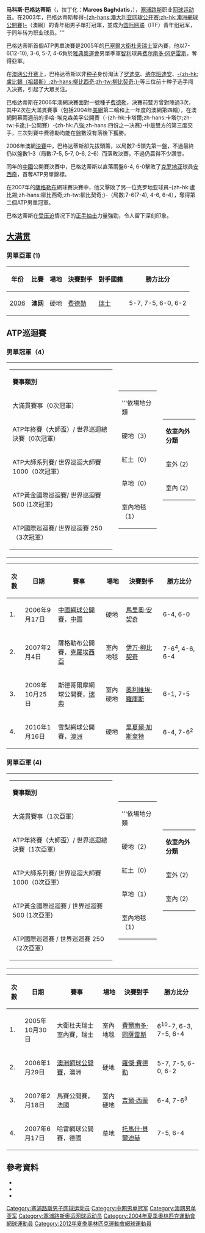{{noteTA
|G1=Tennis
|1=zh-hk:塞浦路斯;zh-hans:塞浦路斯;zh-tw:賽普勒斯;
|2=zh-hans:巴格达蒂斯;zh-hk:巴格達迪斯;zh-tw:巴格達蒂斯;
|3=zh-hans:费尔南多·冈萨雷斯;zh-hk:F干沙里斯;zh-tw:費爾南多·岡薩雷茲;
|4=zh-hans:克罗地亚;zh-hk:克羅地亞;zh-tw:克羅埃西亞;
}}
{{Infobox 网球
|姓名={{lang|el|Μάρκος Παγδατής}}
|照片=Marcos_Baghdatis_2006.jpg
|国籍={{flagicon|CYP}}[[塞浦路斯|塞浦路斯]]
|生日={{birth_date_and_age|1985|6|17|mf=y}}
|出生地=塞浦路斯
|居住地=塞浦路斯
|身高={{height|m=1.78}}
|体重=80
|持拍手=右
|反拍=雙手
|转职业年=2003年
|球拍=Fischer M-Speed Pro No. One
|球衣=adidas Competition Group
|球鞋=adidas Barricade IV
|单打最高排名=8（2006年8月21日）
|双打最高排名=93（2008年1月7日）
|现单打排名=退役 （2019年7月5日）
|现双打排名=退役 （2019年7月5日）
|单打冠军头衔=4
|双打冠军头衔=1
|singlesrecord={{tennis record|won=349|lost=274}}
|doublesrecord={{tennis record|won=50|lost=62}}
|奖金=[[US$|$]]8,918,917
|澳网最好成绩=男單亞軍（[[2006年澳洲網球公開賽男子單打比賽|2006]]）
|法网最好成绩=男單第四輪（2007）
|温网最好成绩=男單-{zh-hk:準決賽;zh-hans:半决赛}-（[[2006年溫布頓網球錦標賽男子單打比賽|2006]]）
|美网最好成绩=男單第四輪（2016）
|大满贯个数=0个
|奥运会最好成绩=
}}

'''马科斯·巴格达蒂斯'''（{{lang-el|'''Μάρκος Παγδατής'''}}，拉丁化：'''Marcos Baghdatis'''，{{bd|1985年|6月17日|catIdx=B}}），[[塞浦路斯|塞浦路斯]]职业[[网球|网球]][[运动员|运动员]]。在2003年，巴格达蒂斯奪得[[澳大利亚网球公开赛|-{zh-hans:澳大利亚网球公开赛;zh-hk:澳洲網球公開賽}-]]（澳網）的青年組男子單打冠軍，並成为[[国际网球联合会|国际网联]]（ITF）青年组冠军，于同年转为职业球员。'''

巴格达蒂斯首個ATP男單決賽是2005年的[[巴塞爾|巴塞爾]][[大衛杜夫|大衛杜夫]][[瑞士|瑞士]]室內賽，他以7-6(12-10), 3-6, 5-7, 4-6負於[[2004年夏季奥林匹克运动会|雅典奧運會]]男單季軍[[智利|智利]]球員[[費爾南多·岡薩雷斯|费尔南多·冈萨雷斯]]，奪得亞軍。

在[[2006年澳洲網球公開賽|澳网公开赛]]上，巴格达蒂斯以非[[种子|种子]]身份淘汰了[[安迪·罗迪克|罗迪克]]、[[大卫·纳尔班迪安|纳尔班迪安]]、[[伊万·柳比契奇|-{zh-hk:盧比錫（祖碧斯）;zh-hans:柳比西奇;zh-tw:柳比契奇;}-]]等三位前十种子选手闯入决赛，引起了大眾关注。

巴格达蒂斯在2006年澳網決賽面對一號種子[[罗杰·费德勒|费德勒]]，決賽前雙方曾對陣過3次，其中2次在大滿貫賽事（包括2004年[[美網|美網]]第二輪和上一年度的澳網第四輪），在澳網開幕兩週前的多哈-埃克森美孚公開賽（-{zh-hk:卡塔爾;zh-hans:卡塔尔;zh-tw:卡達;}-公開賽）-{zh-hk:八強;zh-hans:四份之一决赛}-中是雙方的第三度交手，三次對賽中費德勒均能在盤數沒有落後下獲勝。

2006年澳網[[2006年澳洲網球公開賽男子單打比賽|決賽]]中，巴格达蒂斯卻先拔頭籌，以局數7-5領先第一盤，不過最終仍以盤數1-3（局數:7-5, 5-7, 0-6, 2-6）而落敗決賽，不過仍贏得不少讚譽。

同年的[[中國|中國]]公開賽決賽中，巴格达蒂斯以直落兩盤6-4, 6-0擊敗了[[克羅地亞|克罗地亚]]球員[[馬里奧·安契奇|安西奇]]，首奪ATP男單錦標。

在2007年的[[薩格勒布|薩格勒布]]網球賽決賽中，他又擊敗了另一位克罗地亚球員-{zh-hk:盧比錫;zh-hans:柳比西奇;zh-tw:柳比契奇;}-（局數:7-6(7-4), 4-6, 6-4），奪得第二個ATP男單冠軍。

巴格达蒂斯在[[受压迫|受压迫]]情况下的[[正手抽击|正手抽击]]力量強勁，令人留下深刻印象。

==[[网球大满贯|大满贯]]==

===男單亞軍 (1)===
{| class="wikitable"
!年份
!比賽
!場地
!決賽對手
!對手國籍
!勝方比分
|-bgcolor="#FFFFCC"
| [[2006年澳洲網球公開賽男子單打比賽|2006]]
| '''澳网'''
| 硬地
| [[罗杰·费德勒|费德勒]] 
| {{flagicon|CH}}[[瑞士|瑞士]]
| 5-7, 7-5, 6-0, 6-2 
|}

==ATP巡迴賽==

===男單冠軍（4）===
{|
| valign=top align=left |
{| class="wikitable" style="font-size:15px"
|- bgcolor="#eeeeee" 
|'''賽事類別'''
|- bgcolor="#e5d1cb"
| 大滿貫賽事（0次冠軍）
|- bgcolor="ffffcc"  
| ATP年終賽（大師盃）/ 世界巡迴總決賽（0次冠軍）
|- bgcolor="#dfe2e9" 
| ATP大師系列賽/ 世界巡迴大師賽 1000（0次冠軍）
|- bgcolor="#d0f0c0" 
| ATP黃金國際巡迴賽/ 世界巡迴賽 500 (1次冠軍)
|- bgcolor="#ffffff" 
| ATP國際巡迴賽/ 世界巡迴賽 250（3次冠軍）
|}

| valign=top align=left |
{| class="wikitable" style="font-size:97%;"
|- bgcolor="#eeeeee"
|'''依場地分類
|-
| 硬地（3）
|-
| 紅土（0）
|-
| 草地（0）
|-
| 室內地毯（1）
|}
| valign=top  align=left |
{| class="wikitable" style="font-size:97%;"
|- bgcolor="#eeeeee"
|'''依室內外分類'''
|-
| 室外 (2)
|-
| 室內 (2)
|}
|}

{| class="wikitable"
|- 
!width=40 | 次數
!width=125| 日期
!width=250| 賽事
!width=75 | 場地
!width=200| 決賽對手
!width=200| 勝方比分
|- bgcolor=#d0f0c0
| 1.
| 2006年9月17日
| [[中國網球公開賽|中國網球公開賽]]，[[中國|中國]]
| 硬地
| {{flagicon|CRO}} [[馬里奧·安契奇|馬里奧·安契奇]]
| 6-4, 6-0
|-
| 2.
| 2007年2月4日
| 薩格勒布公開賽，[[克羅埃西亞|克羅埃西亞]]
| 室內地毯
| {{flagicon|CRO}} [[伊万·柳比契奇|伊万·柳比契奇]]
| 7-6<sup>4</sup>, 4-6, 6-4
|-
| 3.
| 2009年10月25日
| 斯德哥爾摩網球公開賽，[[瑞典|瑞典]]
| 室內硬地
| {{flagicon|BEL}} [[奧利維埃·羅庫斯|奧利維埃·羅庫斯]]
| 6-1, 7-5
|-
| 4.
| 2010年1月16日
| 雪梨網球公開賽，[[澳洲|澳洲]]
| 硬地
| {{flagicon|FRA}} [[里夏爾·加斯奎特|里夏爾·加斯奎特]]
| 6-4, 7-6<sup>2</sup>
|}

=== 男單亞軍 (4) ===
{|
| valign=top align=left |
{| class="wikitable" style="font-size:15px"
|- bgcolor="#eeeeee" 
|'''賽事類別'''
|- bgcolor="#e5d1cb"
| 大滿貫賽事（1次亞軍）
|- bgcolor="ffffcc"  
| ATP年終賽（大師盃）/ 世界巡迴總決賽（1次亞軍）
|- bgcolor="#dfe2e9" 
| ATP大師系列賽/ 世界巡迴大師賽 1000（0次亞軍）
|- bgcolor="#d0f0c0" 
| ATP黃金國際巡迴賽 / 世界巡迴賽 500 (1次亞軍)
|- bgcolor="#ffffff" 
| ATP國際巡迴賽 / 世界巡迴賽 250（2次亞軍）
|}
| valign=top align=left |
{| class="wikitable" style="font-size:97%;"
|- bgcolor="#eeeeee"
|'''依場地分類
|-
| 硬地（2）
|-
| 紅土（0）
|-
| 草地（1）
|-
| 室內地毯（1）
|}
| valign=top  align=left |
{| class="wikitable" style="font-size:97%;"
|- bgcolor="#eeeeee"
|'''依室內外分類'''
|-
| 室外 (2)
|-
| 室內 (2)
|}
|}
{| class="wikitable"
|- 
!width=40 | 次數
!width=125| 日期
!width=250| 賽事
!width=75 | 場地
!width=200| 決賽對手
!width=200| 勝方比分
|- bgcolor=#d0f0c0
| 1.
| 2005年10月30日
| 大衛杜夫瑞士室內賽，瑞士
| 室內地毯
| {{flagicon|CHI}} [[費爾南多·岡薩雷斯|費爾南多·岡薩雷斯]]
| 6<sup>10</sup>-7, 6-3, 7-5, 6-4
|-bgcolor="#e5d1cb"
| 2.
| 2006年1月29日
| [[澳洲網球公開賽|澳洲網球公開賽]]，澳洲
| 硬地
| {{flagicon|SUI}} [[羅傑·費德勒|羅傑·費德勒]]
| 5-7, 7-5, 6-0, 6-2
|-
| 3.
| 2007年2月18日
| 馬賽公開賽，法國
| 室內硬地
| {{flagicon|FRA}} [[吉爾·西蒙|吉爾·西蒙]]
| 6-4, 7-6<sup>3</sup>
|-
| 4.
| 2007年6月17日
| 哈雷網球公開賽，德國
| 草地
| {{flagicon|CZE}} [[托馬什·貝爾迪赫|托馬什·貝爾迪赫]]
| 7-5, 6-4
|}

==參考資料==
* {{ATP|id=B837}}
* {{ITF Profile|马科斯·巴格达蒂斯|30021121}}
* {{DavisCupplayerlink|id=30021121}}

{{DEFAULTSORT:Baghdatis, Marcos}}

[[Category:塞浦路斯男子网球运动员|Category:塞浦路斯男子网球运动员]]
[[Category:中网男单冠军|Category:中网男单冠军]]
[[Category:澳网男单亚军|Category:澳网男单亚军]]
[[Category:塞浦路斯奥运网球运动员|Category:塞浦路斯奥运网球运动员]]
[[Category:2004年夏季奧林匹克運動會網球運動員|Category:2004年夏季奧林匹克運動會網球運動員]]
[[Category:2012年夏季奧林匹克運動會網球運動員|Category:2012年夏季奧林匹克運動會網球運動員]]
